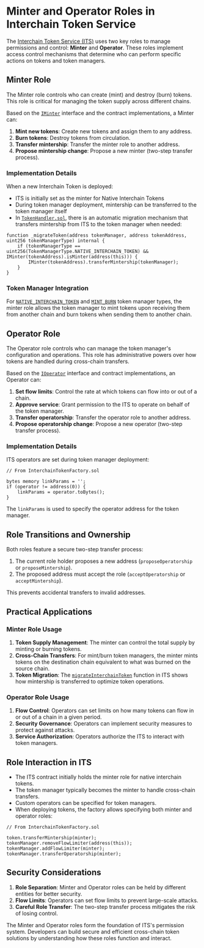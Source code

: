 # Minter and Operator Roles in Interchain Token Service

The [Interchain Token Service (ITS)](https://github.com/axelarnetwork/interchain-token-service/tree/main) uses two key roles to manage permissions and control: **Minter** and **Operator**. These roles implement access control mechanisms that determine who can perform specific actions on tokens and token managers.

## Minter Role

The Minter role controls who can create (mint) and destroy (burn) tokens. This role is critical for managing the token supply across different chains.

Based on the [`IMinter`](https://github.com/axelarnetwork/interchain-token-service/blob/main/contracts/interfaces/IMinter.sol) interface and the contract implementations, a Minter can:

1. **Mint new tokens**: Create new tokens and assign them to any address.
2. **Burn tokens**: Destroy tokens from circulation.
3. **Transfer mintership**: Transfer the minter role to another address.
4. **Propose mintership change**: Propose a new minter (two-step transfer process).

### Implementation Details

When a new Interchain Token is deployed:

- ITS is initially set as the minter for Native Interchain Tokens
- During token manager deployment, mintership can be transferred to the token manager itself
- In [`TokenHandler.sol`](https://github.com/axelarnetwork/interchain-token-service/blob/main/contracts/TokenHandler.sol), there is an automatic migration mechanism that transfers mintership from ITS to the token manager when needed:

```solidity
function _migrateToken(address tokenManager, address tokenAddress, uint256 tokenManagerType) internal {
    if (tokenManagerType == uint256(TokenManagerType.NATIVE_INTERCHAIN_TOKEN) && IMinter(tokenAddress).isMinter(address(this))) {
        IMinter(tokenAddress).transferMintership(tokenManager);
    }
}
```

### Token Manager Integration

For [`NATIVE_INTERCHAIN_TOKEN`](https://github.com/axelarnetwork/interchain-token-service/blob/4ba40851ee13cf98077e38b49f2c106d09a2f67c/contracts/interfaces/ITokenManagerType.sol#L11) and [`MINT_BURN`](https://github.com/axelarnetwork/interchain-token-service/blob/4ba40851ee13cf98077e38b49f2c106d09a2f67c/contracts/interfaces/ITokenManagerType.sol#L15) token manager types, the minter role allows the token manager to mint tokens upon receiving them from another chain and burn tokens when sending them to another chain.

## Operator Role

The Operator role controls who can manage the token manager's configuration and operations. This role has administrative powers over how tokens are handled during cross-chain transfers.

Based on the [`IOperator`](https://github.com/axelarnetwork/interchain-token-service/blob/main/contracts/interfaces/IOperator.sol) interface and contract implementations, an Operator can:

1. **Set flow limits**: Control the rate at which tokens can flow into or out of a chain.
2. **Approve service**: Grant permission to the ITS to operate on behalf of the token manager.
3. **Transfer operatorship**: Transfer the operator role to another address.
4. **Propose operatorship change**: Propose a new operator (two-step transfer process).

### Implementation Details

ITS operators are set during token manager deployment:

```solidity
// From InterchainTokenFactory.sol

bytes memory linkParams = '';
if (operator != address(0)) {
    linkParams = operator.toBytes();
}
```

The `linkParams` is used to specify the operator address for the token manager.

## Role Transitions and Ownership

Both roles feature a secure two-step transfer process:

1. The current role holder proposes a new address (`proposeOperatorship` or `proposeMintership`).
2. The proposed address must accept the role (`acceptOperatorship` or `acceptMintership`).

This prevents accidental transfers to invalid addresses.

## Practical Applications

### Minter Role Usage

1. **Token Supply Management**: The minter can control the total supply by minting or burning tokens.
2. **Cross-Chain Transfers**: For mint/burn token managers, the minter mints tokens on the destination chain equivalent to what was burned on the source chain.
3. **Token Migration**: The [`migrateInterchainToken`](https://github.com/axelarnetwork/interchain-token-service/blob/main/contracts/InterchainTokenService.sol) function in ITS shows how mintership is transferred to optimize token operations.

### Operator Role Usage

1. **Flow Control**: Operators can set limits on how many tokens can flow in or out of a chain in a given period.
2. **Security Governance**: Operators can implement security measures to protect against attacks.
3. **Service Authorization**: Operators authorize the ITS to interact with token managers.

## Role Interaction in ITS

- The ITS contract initially holds the minter role for native interchain tokens.
- The token manager typically becomes the minter to handle cross-chain transfers.
- Custom operators can be specified for token managers.
- When deploying tokens, the factory allows specifying both minter and operator roles:

```solidity
// From InterchainTokenFactory.sol

token.transferMintership(minter);
tokenManager.removeFlowLimiter(address(this));
tokenManager.addFlowLimiter(minter);
tokenManager.transferOperatorship(minter);
```

## Security Considerations

1. **Role Separation**: Minter and Operator roles can be held by different entities for better security.
2. **Flow Limits**: Operators can set flow limits to prevent large-scale attacks.
3. **Careful Role Transfer**: The two-step transfer process mitigates the risk of losing control.

The Minter and Operator roles form the foundation of ITS's permission system. Developers can build secure and efficient cross-chain token solutions by understanding how these roles function and interact.